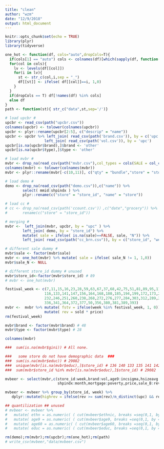 ```yaml
---
title: "clean"
author: "wzm"
date: "12/9/2018"
output: html_document
---
```


```r
knitr::opts_chunk$set(echo = TRUE)
library(plyr)
library(tidyverse)
```

```r
one_hot <- function(df, cols="auto",dropCols=T){
  if(cols[1] == "auto") cols <- colnames(df)[which(sapply(df, function(x) is.factor(x) & !is.ordered(x)))]
  for(col in cols){
    lv <- levels(df[[col]])
    for(i in lv){
      st <- str_c(col,i,sep = "_")
      df[[st]] <- ifelse( df[[col]]==i, 1,0) 
    }
  }
  if(dropCols == T) df[!names(df) %in% cols]
  else df
}
path <- function(st){ str_c("data",st,sep='/')}
```

```r
# load upcbr #
upcbr <- read_csv(path("upcbr.csv"))
colnames(upcbr) <- tolower(colnames(upcbr))
upcbr <- plyr::rename(upcbr[2:5], c("descrip" = "name"))
upcbr <- upcbr %>% left_join( read_csv(path('brand.csv')), by = c('upc' = 'UPC') ) %>% 
                  left_join( read_csv(path('vol.csv')), by = 'upc')
upcbr[is.na(upcbr$brand),]$brand <- 'other'
upcbr[is.na(upcbr$type),]$type <- 'other'

# load mvbr #
mvbr <- drop_na(read_csv(path("mvbr.csv"),col_types = cols(SALE = col_character())),c("UPC"))
colnames(mvbr) <- tolower(colnames(mvbr))
mvbr <- plyr::rename(mvbr[-c(10,11)], c("qty" = "bundle","store" = "store_id","move" = "sold")) 

# load demo #
demo <- drop_na(read_csv(path("demo.csv")),c("name")) %>% 
        select( mmid:shpindx ) %>%
        plyr::rename(c("store" = "store_id", "name" = "store"))

# load cc #
# cc <- drop_na(read_csv(path('ccount.csv')）,c("date","grocery")) %>% 
#       rename(c("store" = "store_id"))
```

```r
# merging #
mvbr <-  left_join(mvbr, upcbr, by = "upc" ) %>%
        left_join( demo, by = "store_id") %>%
        mutate( sale = ifelse( is.na(sale)==FALSE, sale, "N")) %>% 
        left_join( read_csv(path("cc_brn.csv")), by = c("store_id", "week"))

# different sale dummy #
mvbr$sale <- factor(mvbr$sale)
mvbr <- one_hot(mvbr) %>% mutate( sale = ifelse( sale_N != 1, 1,0))
mvbr$sale_N <- NULL

# different store_id dummy # unused
mvbr$store_id<-factor(mvbr$store_id) # 89
# mvbr <- one_hot(mvbr)

festival_week <- c(7,11,15,16,23,28,59,63,67,37,68,42,75,51,81,89,95,119,120,128,103,112,
                  116,133,141,147,156,164,168,180,185,194,199,172,173,208,216,220,224,225,
                  232,246,251,260,238,268,272,276,277,284,303,312,289,298,320,324,328,329,
                  336,341,364,372,377,50,356,380,381,389,393)
mvbr <-  mvbr %>% mutate( fstv = ifelse(week %in% festival_week, 1, 0)) %>%
                  mutate( rev = sold * price)
rm(festival_week)

mvbr$brand <- factor(mvbr$brand) # 48
mvbr$type <- factor(mvbr$type) # 28
```

```r
colnames(mvbr)

###  sum(is.na(mvbr$gini)) # All none.

###   some store do not have demographic data  ###
###  sum(is.na(mvbr$educ)) # 29082 
###  unique(mvbr[is.na(mvbr$educ),]$store_id) # 136 140 133 135 141 142 143 144 146 139
###  sum(mvbr$store_id %in% mvbr[is.na(mvbr$educ),]$store_id) # 29082

mvbeer <- select(mvbr,c(store_id:week,brand:vol,age9:incsigma,hsizeavg:workwom,hvalmean:unemp,
                        shpindx:month,mortgage:poverty,price,sale_B:rev))

mvbeer <- mvbeer %>% group_by(store_id, week) %>%
   dplyr::mutate(highrev = ifelse(rev >= sum(rev)/n_distinct(upc) && rev>0, 1, 0) )

## quantilization ## unused
# mvbeer <- mvbeer %>% 
#   mutate( ethn = as.numeric( ( cut(mvbeer$ethnic, breaks =seq(0,1, by =0.05))))) %>%
#   mutate( age9 = as.numeric( ( cut(mvbeer$age9, breaks =seq(0,1, by =0.05))))) %>%
#   mutate( age60 = as.numeric( ( cut(mvbeer$age60, breaks =seq(0,1, by =0.05))))) %>%
#   mutate( educ = as.numeric( ( cut(mvbeer$educ, breaks =seq(0,1, by =0.05)))))

```

```r
rm(demo);rm(mvbr);rm(upcbr);rm(one_hot);rm(path)
# write_csv(mvbeer,"data/mvbeer.csv")
```
